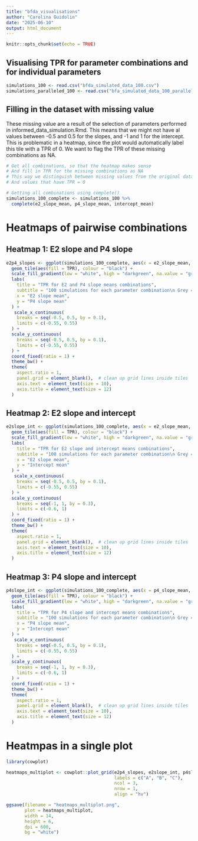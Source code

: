 ```yaml
---
title: "bfda_visualisations"
author: "Carolina Guidolin"
date: "2025-06-10"
output: html_document
---
```


```r
knitr::opts_chunk$set(echo = TRUE)
```

## Visualising TPR for parameter combinations and for individual parameters 

```r
simulations_100 <- read.csv("bfda_simulated_data_100.csv")
simulations_paralleled_100 <- read.csv("bfa_simulated_data_100_parallelised.csv")
```

## Filling in the dataset with missing value
These missing value are a result of the selection of parameters performed in informed_data_simulation.Rmd. This means that we might not have al values between -0.5 and 0.5 for the slopes, and -1 and 1 for the intercept. This is problematic in a heatmap, since the plot would automatically label this tile with a TPR of 0. We want to flag the TPR of these missing combinations as NA.
```r
# Get all combinations, so that the heatmap makes sense
# And fill in TPR for the missing combinations as NA
# This way we distinguish between missing values from the original dataset
# And values that have TPR = 0 

# Getting all combinations using complete()
simulations_100_complete <- simulations_100 %>%
  complete(e2_slope_mean, p4_slope_mean, intercept_mean)

```

# Heatmaps of pairwise combinations

## Heatmap 1: E2 slope and P4 slope
```r
e2p4_slopes <- ggplot(simulations_100_complete, aes(x = e2_slope_mean, y = p4_slope_mean)) +
  geom_tile(aes(fill = TPR), colour = "black") +
  scale_fill_gradient(low = "white", high = "darkgreen", na.value = "grey80", name = "TPR") +
  labs(
    title = "TPR for E2 and P4 slope means combinations",
    subtitle = "100 simulations for each parameter combination\n Grey = missing data",
    x = "E2 slope mean",
    y = "P4 slope mean"
  ) +
   scale_x_continuous(
    breaks = seq(-0.5, 0.5, by = 0.1),
    limits = c(-0.55, 0.55)
  ) +
  scale_y_continuous(
    breaks = seq(-0.5, 0.5, by = 0.1),
    limits = c(-0.55, 0.55)
  ) +
  coord_fixed(ratio = 1) +
  theme_bw() +
  theme(
    aspect.ratio = 1,
    panel.grid = element_blank(),  # clean up grid lines inside tiles
    axis.text = element_text(size = 10),
    axis.title = element_text(size = 12)
  )
```

## Heatmap 2: E2 slope and intercept
```r
e2slope_int <- ggplot(simulations_100_complete, aes(x = e2_slope_mean, y = intercept_mean)) +
  geom_tile(aes(fill = TPR), colour = "black") +
  scale_fill_gradient(low = "white", high = "darkgreen", na.value = "grey80", name = "TPR") +
  labs(
    title = "TPR for E2 slope and intercept means combinations",
    subtitle = "100 simulations for each parameter combination\n Grey = missing data",
    x = "E2 slope mean",
    y = "Intercept mean"
  ) +
   scale_x_continuous(
    breaks = seq(-0.5, 0.5, by = 0.1),
    limits = c(-0.55, 0.55)
  ) +
  scale_y_continuous(
    breaks = seq(-1, 1, by = 0.3),
    limits = c(-0.6, 1)
  ) +
  coord_fixed(ratio = 1) +
  theme_bw() +
  theme(
    aspect.ratio = 1,
    panel.grid = element_blank(),  # clean up grid lines inside tiles
    axis.text = element_text(size = 10),
    axis.title = element_text(size = 12)
  )
```
## Heatmap 3: P4 slope and intercept
```r
p4slope_int <- ggplot(simulations_100_complete, aes(x = p4_slope_mean, y = intercept_mean)) +
  geom_tile(aes(fill = TPR), colour = "black") +
  scale_fill_gradient(low = "white", high = "darkgreen", na.value = "grey80", name = "TPR") +
  labs(
    title = "TPR for P4 slope and intercept means combinations",
    subtitle = "100 simulations for each parameter combination\n Grey = missing data",
    x = "P4 slope mean",
    y = "Intercept mean"
  ) +
   scale_x_continuous(
    breaks = seq(-0.5, 0.5, by = 0.1),
    limits = c(-0.55, 0.55)
  ) +
  scale_y_continuous(
    breaks = seq(-1, 1, by = 0.3),
    limits = c(-0.6, 1)
  ) +
  coord_fixed(ratio = 1) +
  theme_bw() +
  theme(
    aspect.ratio = 1,
    panel.grid = element_blank(),  # clean up grid lines inside tiles
    axis.text = element_text(size = 10),
    axis.title = element_text(size = 12)
  )
```

# Heatmpas in a single plot
```r
library(cowplot)

heatmaps_multiplot <- cowplot::plot_grid(e2p4_slopes, e2slope_int, p4slope_int,
                                         labels = c("A", "B", "C"),
                                         ncol = 3,
                                         nrow = 1, 
                                         align = "hv")

ggsave(filename = "heatmaps_multiplot.png",
       plot = heatmaps_multiplot,
       width = 14, 
       height = 6,
       dpi = 600, 
       bg = "white")
```


